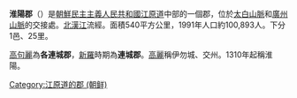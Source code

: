 {{about|朝鲜半岛的郡|中国隋唐时曾设置的郡|淮阳郡 (隋朝)}}
{{Infobox Korean settlement
| context = north
| img = Map of Hoeyang-Gun.png
| hangul = 회양군
| hanja = {{linktext|淮|陽|郡}}
|settype=郡
|rr=Hoeyang-gun
|mr=Hoeyang-gun
| pop = 100893
| popyear = 1991
| area_km2 = 540
| popnote = （估計）
| divs = 1 邑、25里
}}
'''淮陽郡'''（{{kor|諺=회양군|漢=淮陽郡|羅=Hoiyang gun|f=y}}）是[[朝鮮民主主義人民共和國|朝鮮民主主義人民共和國]][[江原道_(朝鮮)|江原道]]中部的一個郡，位於[[太白山脈|太白山脈]]和[[廣州山脈|廣州山脈]]的交接處。[[北漢江|北漢江]]流經。面積540平方公里，1991年人口約100,893人。下分1邑、25里。

[[高句麗|高句麗]]為'''各連城郡'''，[[新羅|新羅]]時期為'''連城郡'''。[[高麗|高麗]]稱伊勿城、交州。1310年起稱淮陽。

{{江原道行政區劃 (朝鮮)}}

{{DEFAULTSORT:Hoiyang-gun}}
[[Category:江原道的郡_(朝鲜)|Category:江原道的郡 (朝鲜)]]